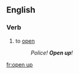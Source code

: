 ==English==
{{wikipedia|dab=open up}}
===Verb===
{{en-verb|opens up|opening up|opened up}}
#to [[open]]
#: ''Police! '''Open up'''!''

[[fr:open up]]